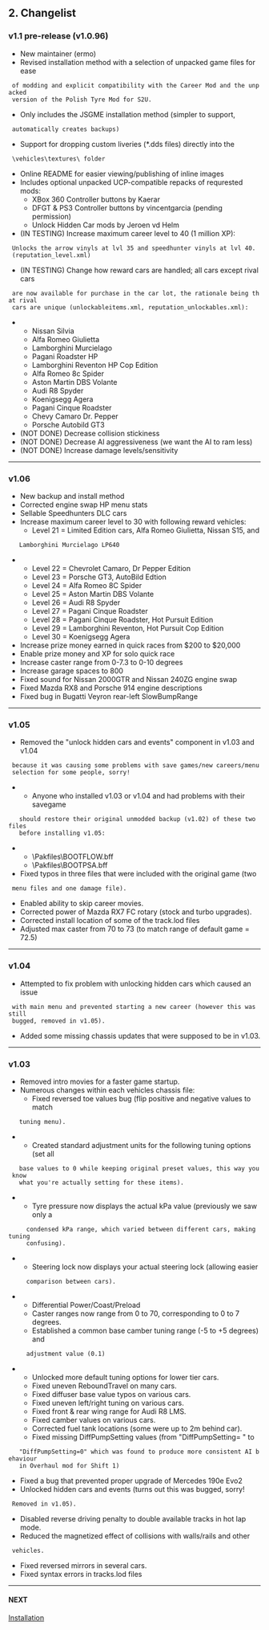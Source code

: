 == 2. Changelist ==

=== v1.1 pre-release (v1.0.96) ===

* New maintainer (ermo)
* Revised installation method with a selection of unpacked game files for ease
  of modding and explicit compatibility with the Career Mod and the unpacked
  version of the Polish Tyre Mod for S2U.
* Only includes the JSGME installation method (simpler to support,
  automatically creates backups)
* Support for dropping custom liveries (*.dds files) directly into the
  \vehicles\textures\ folder
* Online README for easier viewing/publishing of inline images
* Includes optional unpacked UCP-compatible repacks of requrested mods:
**  XBox 360 Controller buttons by Kaerar
**  DFGT & PS3 Controller buttons by vincentgarcia (pending permission)
**  Unlock Hidden Car mods by Jeroen vd Helm
* (IN TESTING) Increase maximum career level to 40 (1 million XP):
  Unlocks the arrow vinyls at lvl 35 and speedhunter vinyls at lvl 40.
  (reputation_level.xml)
* (IN TESTING) Change how reward cars are handled; all cars except rival cars
  are now available for purchase in the car lot, the rationale being that rival
  cars are unique (unlockableitems.xml, reputation_unlockables.xml):
**  Nissan Silvia
**  Alfa Romeo Giulietta
**  Lamborghini Murcielago
**  Pagani Roadster HP
**  Lamborghini Reventon HP Cop Edition
**  Alfa Romeo 8c Spider
**  Aston Martin DBS Volante
**  Audi R8 Spyder
**  Koenigsegg Agera
**  Pagani Cinque Roadster
**  Chevy Camaro Dr. Pepper
**  Porsche Autobild GT3
* (NOT DONE) Decrease collision stickiness
* (NOT DONE) Decrease AI aggressiveness (we want the AI to ram less)
* (NOT DONE) Increase damage levels/sensitivity
----

=== v1.06 ===

* New backup and install method
* Corrected engine swap HP menu stats
* Sellable Speedhunters DLC cars
* Increase maximum career level to 30 with following reward vehicles:
**  Level 21 = Limited Edition cars, Alfa Romeo Giulietta, Nissan S15, and
    Lamborghini Murcielago LP640
**  Level 22 = Chevrolet Camaro, Dr Pepper Edition
**  Level 23 = Porsche GT3, AutoBild Edtion
**  Level 24 = Alfa Romeo 8C Spider
**  Level 25 = Aston Martin DBS Volante
**  Level 26 = Audi R8 Spyder
**  Level 27 = Pagani Cinque Roadster
**  Level 28 = Pagani Cinque Roadster, Hot Pursuit Edition
**  Level 29 = Lamborghini Reventon, Hot Pursuit Cop Edition
**  Level 30 = Koenigsegg Agera
* Increase prize money earned in quick races from $200 to $20,000
* Enable prize money and XP for solo quick race
* Increase caster range from 0-7.3 to 0-10 degrees
* Increase garage spaces to 800
* Fixed sound for Nissan 2000GTR and Nissan 240ZG engine swap
* Fixed Mazda RX8 and Porsche 914 engine descriptions
* Fixed bug in Bugatti Veyron rear-left SlowBumpRange
----

=== v1.05 ===

* Removed the "unlock hidden cars and events" component in v1.03 and v1.04
  because it was causing some problems with save games/new careers/menu
  selection for some people, sorry!
**  Anyone who installed v1.03 or v1.04 and had problems with their savegame
    should restore their original unmodded backup (v1.02) of these two files
    before installing v1.05:
***   \Pakfiles\BOOTFLOW.bff
***   \Pakfiles\BOOTPSA.bff
* Fixed typos in three files that were included with the original game (two
  menu files and one damage file).
* Enabled ability to skip career movies.
* Corrected power of Mazda RX7 FC rotary (stock and turbo upgrades).
* Corrected install location of some of the track.lod files
* Adjusted max caster from 70 to 73 (to match range of default game = 72.5)
----

=== v1.04 ===

* Attempted to fix problem with unlocking hidden cars which caused an issue
  with main menu and prevented starting a new career (however this was still
  bugged, removed in v1.05).
* Added some missing chassis updates that were supposed to be in v1.03.
----

=== v1.03 ===

* Removed intro movies for a faster game startup.
* Numerous changes within each vehicles chassis file:
**  Fixed reversed toe values bug (flip positive and negative values to match
    tuning menu).
**  Created standard adjustment units for the following tuning options (set all
    base values to 0 while keeping original preset values, this way you know
    what you're actually setting for these items).
***   Tyre pressure now displays the actual kPa value (previously we saw only a
      condensed kPa range, which varied between different cars, making tuning
      confusing).
***   Steering lock now displays your actual steering lock (allowing easier
      comparison between cars).
***   Differential Power/Coast/Preload
***   Caster ranges now range from 0 to 70, corresponding to 0 to 7 degrees.
***   Established a common base camber tuning range (-5 to +5 degrees) and
      adjustment value (0.1)
**  Unlocked more default tuning options for lower tier cars.
**  Fixed uneven ReboundTravel on many cars.
**  Fixed diffuser base value typos on various cars.
**  Fixed uneven left/right tuning on various cars.
**  Fixed front & rear wing range for Audi R8 LMS.
**  Fixed camber values on various cars.
**  Corrected fuel tank locations (some were up to 2m behind car).
**  Fixed missing DiffPumpSetting values (from "DiffPumpSetting= " to
    "DiffPumpSetting=0" which was found to produce more consistent AI behaviour
    in Overhaul mod for Shift 1)
* Fixed a bug that prevented proper upgrade of Mercedes 190e Evo2
* Unlocked hidden cars and events (turns out this was bugged, sorry!
  Removed in v1.05).
* Disabled reverse driving penalty to double available tracks in hot lap mode.
* Reduced the magnetized effect of collisions with walls/rails and other
  vehicles.
* Fixed reversed mirrors in several cars.
* Fixed syntax errors in tracks.lod files
----

==== NEXT ====
[[Installation]]